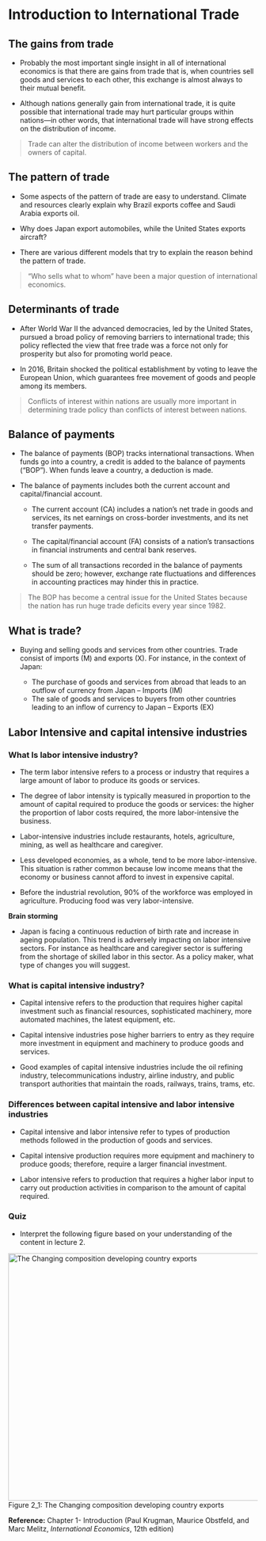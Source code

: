 # Introduction to International Trade

## The gains from trade

-   Probably the most important single insight in all of international economics is that there are gains from trade that is, when countries sell goods and services to each other, this exchange is almost always to their mutual benefit.

-   Although nations generally gain from international trade, it is quite possible that international trade may hurt particular groups within nations---in other words, that international trade will have strong effects on the distribution of income.

> Trade can alter the distribution of income between workers and the owners of capital.

## The pattern of trade

-   Some aspects of the pattern of trade are easy to understand. Climate and resources clearly explain why Brazil exports coffee and Saudi Arabia exports oil.

-   Why does Japan export automobiles, while the United States exports aircraft?

-   There are various different models that try to explain the reason behind the pattern of trade.

> "Who sells what to whom" have been a major question of international economics.

## Determinants of trade

-   After World War II the advanced democracies, led by the United States, pursued a broad policy of removing barriers to international trade; this policy reflected the view that free trade was a force not only for prosperity but also for promoting world peace.

-   In 2016, Britain shocked the political establishment by voting to leave the European Union, which guarantees free movement of goods and people among its members.

> Conflicts of interest within nations are usually more important in determining trade policy than conflicts of interest between nations.

## Balance of payments

-   The balance of payments (BOP) tracks international transactions. When funds go into a country, a credit is added to the balance of payments ("BOP"). When funds leave a country, a deduction is made.

-   The balance of payments includes both the current account and capital/financial account.

    -   The current account (CA) includes a nation's net trade in goods and services, its net earnings on cross-border investments, and its net transfer payments.

    -   The capital/financial account (FA) consists of a nation's transactions in financial instruments and central bank reserves.

    -   The sum of all transactions recorded in the balance of payments should be zero; however, exchange rate fluctuations and differences in accounting practices may hinder this in practice.

> The BOP has become a central issue for the United States because the nation has run huge trade deficits every year since 1982.

## What is trade?

-   Buying and selling goods and services from other countries. Trade consist of imports (M) and exports (X). For instance, in the context of Japan:

    -   The purchase of goods and services from abroad that leads to an outflow of currency from Japan -- Imports (IM)
    -   The sale of goods and services to buyers from other countries leading to an inflow of currency to Japan -- Exports (EX)

## Labor Intensive and capital intensive industries

### What Is labor intensive industry?

-   The term labor intensive refers to a process or industry that requires a large amount of labor to produce its goods or services.

-   The degree of labor intensity is typically measured in proportion to the amount of capital required to produce the goods or services: the higher the proportion of labor costs required, the more labor-intensive the business.

-   Labor-intensive industries include restaurants, hotels, agriculture, mining, as well as healthcare and caregiver.

-   Less developed economies, as a whole, tend to be more labor-intensive. This situation is rather common because low income means that the economy or business cannot afford to invest in expensive capital.

-   Before the industrial revolution, 90% of the workforce was employed in agriculture. Producing food was very labor-intensive.

**Brain storming**

-   Japan is facing a continuous reduction of birth rate and increase in ageing population. This trend is adversely impacting on labor intensive sectors. For instance as healthcare and caregiver sector is suffering from the shortage of skilled labor in this sector. As a policy maker, what type of changes you will suggest.

### What is capital intensive industry?

-   Capital intensive refers to the production that requires higher capital investment such as financial resources, sophisticated machinery, more automated machines, the latest equipment, etc.

-   Capital intensive industries pose higher barriers to entry as they require more investment in equipment and machinery to produce goods and services.

-   Good examples of capital intensive industries include the oil refining industry, telecommunications industry, airline industry, and public transport authorities that maintain the roads, railways, trains, trams, etc.

### Differences between capital intensive and labor intensive industries

-   Capital intensive and labor intensive refer to types of production methods followed in the production of goods and services.

-   Capital intensive production requires more equipment and machinery to produce goods; therefore, require a larger financial investment.

-   Labor intensive refers to production that requires a higher labor input to carry out production activities in comparison to the amount of capital required.

### Quiz

-   Interpret the following figure based on your understanding of the content in lecture 2.

![The Changing composition developing country exports](figures/L2/Fig_L2_1.jpg){width="550" height="500"} Figure 2_1: The Changing composition developing country exports

**Reference:** Chapter 1- Introduction (Paul Krugman, Maurice Obstfeld, and Marc Melitz, *International Economics*, 12th edition)

